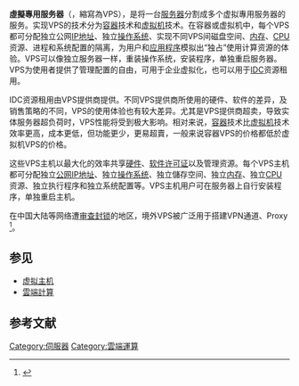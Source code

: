 {{noteTA|G1=IT}}
'''虛擬專用服务器'''（{{lang-en|Virtual private server}}，縮寫為VPS），是将一台[[服务器|服务器]]分割成多个虚拟專用服务器的服务。实现VPS的技术分为[[作業系統層虛擬化|容器]]技术和[[虚拟机|虚拟机]]技术。在容器或虚拟机中，每个VPS都可分配独立公网[[IP地址|IP地址]]、独立[[操作系统|操作系统]]、实现不同VPS间磁盘空间、[[内存|内存]]、[[CPU|CPU]]资源、进程和系统配置的隔离，为用户和[[应用程序|应用程序]]模拟出“独占”使用计算资源的体验。VPS可以像独立服务器一样，重装操作系统，安装程序，单独重启服务器。VPS为使用者提供了管理配置的自由，可用于企业虚拟化，也可以用于[[数据中心|IDC]]资源租用。

IDC资源租用由VPS提供商提供。不同VPS提供商所使用的硬件、软件的差异，及销售策略的不同，VPS的使用体验也有较大差异。尤其是VPS提供商超卖，导致实体服务器超负荷时，VPS性能将受到极大影响。相对来说，[[作業系統層虛擬化|容器]]技术比[[虚拟机|虚拟机]]技术效率更高，成本更低，但功能更少，更易超賣，一般来说容器VPS的价格都低於虚拟机VPS的价格。

这些VPS主机以最大化的效率共享[[硬件|硬件]]、[[软件许可证|软件许可证]]以及管理资源。每个VPS主机都可分配独立[[公网|公网]][[IP地址|IP地址]]、独立[[操作系统|操作系统]]、独立儲存空间、独立[[内存|内存]]、独立[[CPU|CPU]]资源、独立执行程序和独立系统配置等。VPS主机用户可在服务器上自行安装程序，单独重启主机。

在中国大陆等网络遭[[防火长城|审查封锁]]的地区，境外VPS被广泛用于搭建VPN通道、Proxy <ref>{{cite news |title=道高一尺，牆高一丈：互聯網封鎖是如何升級的 |url=https://theinitium.com/article/20150904-mainland-greatfirewall/ |work=端傳媒 |accessdate=2021-04-13 |archive-date=2018-06-28 |archive-url=https://web.archive.org/web/20180628044051/https://theinitium.com/article/20150904-mainland-greatfirewall/ |dead-url=no }}</ref>。

==参见==
*[[虚拟主机|虚拟主机]]
*[[雲端計算|雲端計算]]

==参考文献==
{{reflist}}

{{Internet-stub}}

[[Category:伺服器|Category:伺服器]]
[[Category:雲端運算|Category:雲端運算]]